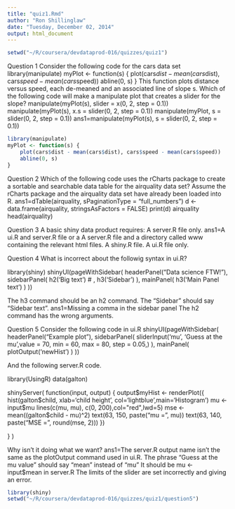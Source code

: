 ```yaml
---
title: "quiz1.Rmd"
author: "Ron Shillinglaw"
date: "Tuesday, December 02, 2014"
output: html_document
---
```


```r
setwd("~/R/coursera/devdataprod-016/quizzes/quiz1")

```
Question 1
Consider the following code for the cars data set
library(manipulate)
myPlot <- function(s) {
    plot(cars$dist - mean(cars$dist), cars$speed - mean(cars$speed))
    abline(0, s)
}
This function plots distance versus speed, each de-meaned and an associated line of slope s. Which of the following code will make a manipulate plot that creates a slider for the slope?
manipulate(myPlot(s), slider = x(0, 2, step = 0.1))
manipulate(myPlot(s), x.s = slider(0, 2, step = 0.1))
manipulate(myPlot, s = slider(0, 2, step = 0.1))
ans1=manipulate(myPlot(s), s = slider(0, 2, step = 0.1))
```r
library(manipulate)
myPlot <- function(s) {
    plot(cars$dist - mean(cars$dist), cars$speed - mean(cars$speed))
    abline(0, s)
}


```

Question 2
Which of the following code uses the rCharts package to create a sortable and searchable data table for the airquality data set? Assume the rCharts package and the airquality data set have already been loaded into R.
ans1=dTable(airquality, sPaginationType = "full_numbers")
d <- data.frame(airquality, stringsAsFactors = FALSE) print(d)
airquality
head(airquality)

Question 3
A basic shiny data product requires:
A server.R file only.
ans1=A ui.R and server.R file or a A server.R file and a directory called www containing the relevant html files.
A shiny.R file.
A ui.R file only.

Question 4
What is incorrect about the followig syntax in ui.R?

library(shiny)
shinyUI(pageWithSidebar(
  headerPanel("Data science FTW!"),
  sidebarPanel(
    h2('Big text') # ,
    h3('Sidebar')
  ),
  mainPanel(
      h3('Main Panel text')
  )
))

The h3 command should be an h2 command.
The "Sidebar" should say "Sidebar text".
ans1=Missing a comma in the sidebar panel
The h2 command has the wrong arguments.

Question 5
Consider the following code in ui.R
shinyUI(pageWithSidebar(
  headerPanel("Example plot"),
  sidebarPanel(
    sliderInput('mu', 'Guess at the mu',value = 70, min = 60, max = 80, step = 0.05,)
  ),
  mainPanel(
    plotOutput('newHist')
  )
))


And the following server.R code.

library(UsingR)
data(galton)

shinyServer(
  function(input, output) {
    output$myHist <- renderPlot({
      hist(galton$child, xlab='child height', col='lightblue',main='Histogram')
      mu <- input$mu
      lines(c(mu, mu), c(0, 200),col="red",lwd=5)
      mse <- mean((galton$child - mu)^2)
      text(63, 150, paste("mu = ", mu))
      text(63, 140, paste("MSE = ", round(mse, 2)))
      })
    
  }
)



Why isn't it doing what we want?
ans1=The server.R output name isn't the same as the plotOutput command used in ui.R.
The phrase "Guess at the mu value" should say "mean" instead of "mu"
It should be mu <- input$mean in server.R
The limits of the slider are set incorrectly and giving an error.

```r
library(shiny)
setwd("~/R/coursera/devdataprod-016/quizzes/quiz1/question5")



```


